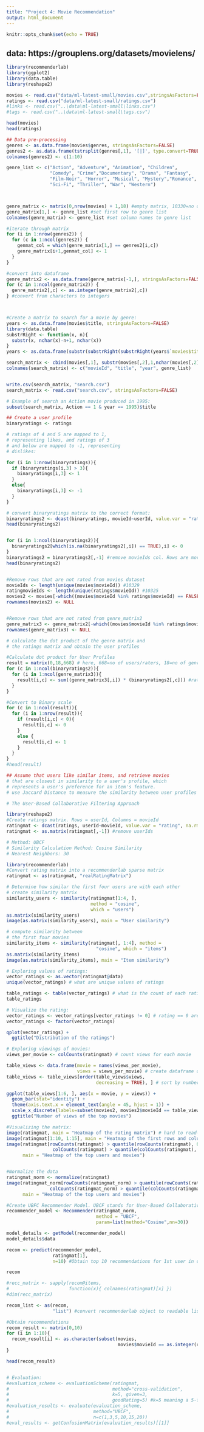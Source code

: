 ```yaml
---
title: "Project 4: Movie Recommendation"
output: html_document
---
```


```r
knitr::opts_chunk$set(echo = TRUE)
```


## data: https://grouplens.org/datasets/movielens/

```r
library(recommenderlab)
library(ggplot2)
library(data.table)
library(reshape2)
```

```r
movies <- read.csv("data/ml-latest-small/movies.csv",stringsAsFactors=FALSE)
ratings <- read.csv("data/ml-latest-small/ratings.csv")
#links <- read.csv("..\data\ml-latest-small\links.csv")
#tags <- read.csv("..\data\ml-latest-small\tags.csv")
```


```r

head(movies)
head(ratings)

## Data pre-processing
genres <- as.data.frame(movies$genres, stringsAsFactors=FALSE)
genres2 <- as.data.frame(tstrsplit(genres[,1], '[|]', type.convert=TRUE), stringsAsFactors=FALSE)
colnames(genres2) <- c(1:10)

genre_list <- c("Action", "Adventure", "Animation", "Children", 
                "Comedy", "Crime","Documentary", "Drama", "Fantasy",
                "Film-Noir", "Horror", "Musical", "Mystery","Romance",
                "Sci-Fi", "Thriller", "War", "Western")



genre_matrix <- matrix(0,nrow(movies) + 1,18) #empty matrix, 10330=no of movies+1, 18=no of genres
genre_matrix[1,] <- genre_list #set first row to genre list
colnames(genre_matrix) <- genre_list #set column names to genre list

#iterate through matrix
for (i in 1:nrow(genres2)) {
  for (c in 1:ncol(genres2)) {
    genmat_col = which(genre_matrix[1,] == genres2[i,c])
    genre_matrix[i+1,genmat_col] <- 1
  }
}

#convert into dataframe
genre_matrix2 <- as.data.frame(genre_matrix[-1,], stringsAsFactors=FALSE) #remove first row, which was the genre list
for (c in 1:ncol(genre_matrix2)) {
  genre_matrix2[,c] <- as.integer(genre_matrix2[,c])
} #convert from characters to integers



#Create a matrix to search for a movie by genre:
years <- as.data.frame(movies$title, stringsAsFactors=FALSE)
library(data.table)
substrRight <- function(x, n){
  substr(x, nchar(x)-n+1, nchar(x))
}
years <- as.data.frame(substr(substrRight(substrRight(years$`movies$title`, 6),5),1,4))

search_matrix <- cbind(movies[,1], substr(movies[,2],1,nchar(movies[,2])-6), years, genre_matrix2)
colnames(search_matrix) <- c("movieId", "title", "year", genre_list)


write.csv(search_matrix, "search.csv")
search_matrix <- read.csv("search.csv", stringsAsFactors=FALSE)

# Example of search an Action movie produced in 1995:
subset(search_matrix, Action == 1 & year == 1995)$title

```





```r
## Create a user profile
binaryratings <- ratings

# ratings of 4 and 5 are mapped to 1, 
# representing likes, and ratings of 3 
# and below are mapped to -1, representing 
# dislikes:

for (i in 1:nrow(binaryratings)){
  if (binaryratings[i,3] > 3){
    binaryratings[i,3] <- 1
  }
  else{
    binaryratings[i,3] <- -1
  }
}

# convert binaryratings matrix to the correct format:
binaryratings2 <- dcast(binaryratings, movieId~userId, value.var = "rating", na.rm=FALSE)
head(binaryratings2)


for (i in 1:ncol(binaryratings2)){
  binaryratings2[which(is.na(binaryratings2[,i]) == TRUE),i] <- 0
}
binaryratings2 = binaryratings2[,-1] #remove movieIds col. Rows are movieIds, cols are userIds
head(binaryratings2)


#Remove rows that are not rated from movies dataset
movieIds <- length(unique(movies$movieId)) #10329
ratingmovieIds <- length(unique(ratings$movieId)) #10325
movies2 <- movies[-which((movies$movieId %in% ratings$movieId) == FALSE),]
rownames(movies2) <- NULL


#Remove rows that are not rated from genre_matrix2
genre_matrix3 <- genre_matrix2[-which((movies$movieId %in% ratings$movieId) == FALSE),]
rownames(genre_matrix3) <- NULL

# calculate the dot product of the genre matrix and 
# the ratings matrix and obtain the user profiles

#Calculate dot product for User Profiles
result = matrix(0,18,668) # here, 668=no of users/raters, 18=no of genres
for (c in 1:ncol(binaryratings2)){
  for (i in 1:ncol(genre_matrix3)){
    result[i,c] <- sum((genre_matrix3[,i]) * (binaryratings2[,c])) #ratings per genre
  }
}

#Convert to Binary scale
for (c in 1:ncol(result)){
  for (i in 1:nrow(result)){
    if (result[i,c] < 0){
      result[i,c] <- 0
    }
    else {
      result[i,c] <- 1
    }
  }
}
#head(result)

```



```r
## Assume that users like similar items, and retrieve movies 
# that are closest in similarity to a user's profile, which 
# represents a user's preference for an item's feature.
# use Jaccard Distance to measure the similarity between user profiles

# The User-Based Collaborative Filtering Approach

library(reshape2)
#Create ratings matrix. Rows = userId, Columns = movieId
ratingmat <- dcast(ratings, userId~movieId, value.var = "rating", na.rm=FALSE)
ratingmat <- as.matrix(ratingmat[,-1]) #remove userIds

# Method: UBCF
# Similarity Calculation Method: Cosine Similarity
# Nearest Neighbors: 30

library(recommenderlab)
#Convert rating matrix into a recommenderlab sparse matrix
ratingmat <- as(ratingmat, "realRatingMatrix")

# Determine how similar the first four users are with each other
# create similarity matrix
similarity_users <- similarity(ratingmat[1:4, ], 
                               method = "cosine", 
                               which = "users")
as.matrix(similarity_users)
image(as.matrix(similarity_users), main = "User similarity")

# compute similarity between
# the first four movies
similarity_items <- similarity(ratingmat[, 1:4], method =
                                 "cosine", which = "items")
as.matrix(similarity_items)
image(as.matrix(similarity_items), main = "Item similarity")

# Exploring values of ratings:
vector_ratings <- as.vector(ratingmat@data)
unique(vector_ratings) # what are unique values of ratings

table_ratings <- table(vector_ratings) # what is the count of each rating value
table_ratings

# Visualize the rating:
vector_ratings <- vector_ratings[vector_ratings != 0] # rating == 0 are NA values
vector_ratings <- factor(vector_ratings)

qplot(vector_ratings) + 
  ggtitle("Distribution of the ratings")

# Exploring viewings of movies:
views_per_movie <- colCounts(ratingmat) # count views for each movie

table_views <- data.frame(movie = names(views_per_movie),
                          views = views_per_movie) # create dataframe of views
table_views <- table_views[order(table_views$views, 
                                 decreasing = TRUE), ] # sort by number of views

ggplot(table_views[1:6, ], aes(x = movie, y = views)) +
  geom_bar(stat="identity") + 
  theme(axis.text.x = element_text(angle = 45, hjust = 1)) + 
  scale_x_discrete(labels=subset(movies2, movies2$movieId == table_views$movie)$title) +
  ggtitle("Number of views of the top movies")

#Visualizing the matrix:
image(ratingmat, main = "Heatmap of the rating matrix") # hard to read-too many dimensions
image(ratingmat[1:10, 1:15], main = "Heatmap of the first rows and columns")
image(ratingmat[rowCounts(ratingmat) > quantile(rowCounts(ratingmat), 0.99),
                 colCounts(ratingmat) > quantile(colCounts(ratingmat), 0.99)], 
      main = "Heatmap of the top users and movies")


#Normalize the data
ratingmat_norm <- normalize(ratingmat)
image(ratingmat_norm[rowCounts(ratingmat_norm) > quantile(rowCounts(ratingmat_norm), 0.99),
                colCounts(ratingmat_norm) > quantile(colCounts(ratingmat_norm), 0.99)], 
      main = "Heatmap of the top users and movies")

#Create UBFC Recommender Model. UBCF stands for User-Based Collaborative Filtering
recommender_model <- Recommender(ratingmat_norm, 
                                 method = "UBCF", 
                                 param=list(method="Cosine",nn=30))

model_details <- getModel(recommender_model)
model_details$data

recom <- predict(recommender_model, 
                 ratingmat[1], 
                 n=10) #Obtain top 10 recommendations for 1st user in dataset

recom

#recc_matrix <- sapply(recom@items, 
#                      function(x){ colnames(ratingmat)[x] })
#dim(recc_matrix)

recom_list <- as(recom, 
                 "list") #convert recommenderlab object to readable list

#Obtain recommendations
recom_result <- matrix(0,10)
for (i in 1:10){
  recom_result[i] <- as.character(subset(movies, 
                                         movies$movieId == as.integer(recom_list[[1]][i]))$title)
}

head(recom_result)



```


```r
# Evaluation:
#evaluation_scheme <- evaluationScheme(ratingmat, 
#                                      method="cross-validation", 
#                                      k=5, given=3, 
#                                      goodRating=5) #k=5 meaning a 5-fold cross validation. given=3 meaning a Given-3 protocol
#evaluation_results <- evaluate(evaluation_scheme, 
#                               method="UBCF", 
#                               n=c(1,3,5,10,15,20))
#eval_results <- getConfusionMatrix(evaluation_results)[[1]]


```